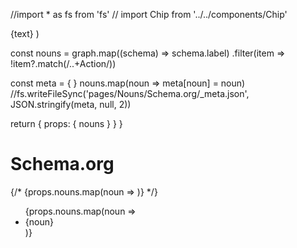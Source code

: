 //import * as fs from 'fs'
// import Chip from '../../components/Chip'


  <span className='nx-whitespace-nowrap nx-transition-colors nx-min-w-[24px] nx-overflow-hidden nx-text-ellipsis hover:nx-text-gray-900 dark:hover:nx-text-gray-200'>
    <Link href={href ?? text}>{text}</Link>
  </span>
)

  const nouns = graph.map((schema) => schema.label)
                     .filter(item => !item?.match(/..+Action/))
  
  const meta = { }
  nouns.map(noun => meta[noun] = noun)
  //fs.writeFileSync('pages/Nouns/Schema.org/_meta.json', JSON.stringify(meta, null, 2))

  return {
    props: {
      nouns
    }
  }
}

# Schema.org

{/* {props.nouns.map(noun => <Chip text={noun}/> )} */}
<ul>
{props.nouns.map(noun => <li><Link href={'/Nouns/Schema.org/' + noun}>{noun}</Link></li> )}
</ul>
